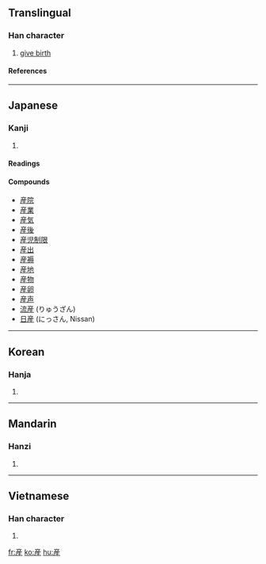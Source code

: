 {{see|产|產}}

==Translingual==
===Han character===
{{Han char|rn=100|rad=生|as=06|sn=11|four=|canj=卜竹竹手一 (YHHQM)}}
# [[give birth]]
====References====
{{Han ref|kx=0755.111|dkj=21684|hdz=42577.150|uh=7523|ud=29987}}

----
==Japanese==
===Kanji===
{{ja-kanji|grade=|rs=生06}}
# {{defn|Japanese}} 
====Readings====
{{ja-readings|on=[[さん]] (san)|kun=[[うまれる]] (umareru), [[うぶ]] (ubu), [[うむ]] (umu)}}

====Compounds====
*[[産院]]
*[[産業]]
*[[産気]]
*[[産後]]
*[[産児制限]]
*[[産出]]
*[[産褥]]
*[[産地]]
*[[産物]]
*[[産卵]]
*[[産声]]
*[[流産]] (りゅうざん)
*[[日産]] (にっさん, Nissan)

----
==Korean==
===Hanja===
{{ko-hanja|hangeul=[[산]]|eumhun=|rv=san|mr=san|y=san}}
# {{defn|Korean}}

----
==Mandarin==
===Hanzi===
{{cmn-hanzi|sim=产|pin=[[chǎn]] (chan3)|wg=ch'an<sup>3</sup>}}
# {{defn|Mandarin}}

----
==Vietnamese==
===Han character===
{{vi-hantu|[[sản]]}}
# {{defn|Vietnamese}}

[[fr:産]]
[[ko:産]]
[[hu:産]]
